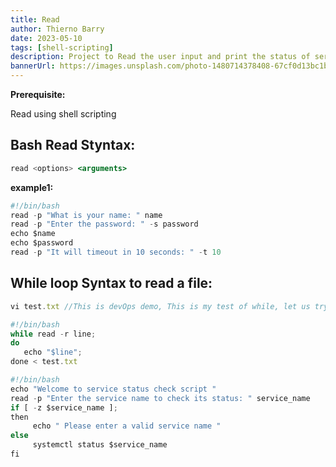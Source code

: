 ```yaml
---
title: Read
author: Thierno Barry
date: 2023-05-10
tags: [shell-scripting]
description: Project to Read the user input and print the status of service in system.
bannerUrl: https://images.unsplash.com/photo-1480714378408-67cf0d13bc1b
---
```


**Prerequisite:**

Read using shell scripting

## Bash Read Styntax:

```jsx
read <options> <arguments>
```

**example1:**

```jsx
#!/bin/bash
read -p "What is your name: " name
read -p "Enter the password: " -s password
echo $name
echo $password
read -p "It will timeout in 10 seconds: " -t 10
```

## While loop Syntax to read a file:

```jsx
vi test.txt //This is devOps demo, This is my test of while, let us try
````

```jsx
#!/bin/bash
while read -r line;
do
   echo "$line";
done < test.txt
```

```jsx
#!/bin/bash
echo "Welcome to service status check script "
read -p "Enter the service name to check its status: " service_name
if [ -z $service_name ];
then
     echo " Please enter a valid service name "
else
     systemctl status $service_name
fi
```